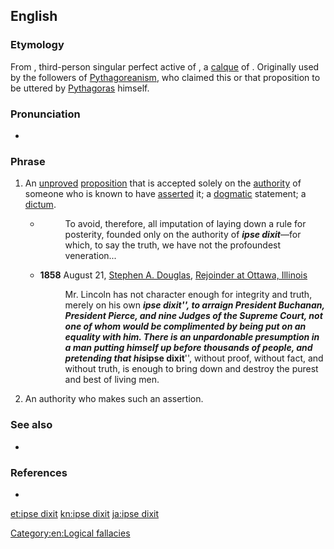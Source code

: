 ==English==
{{wikipedia}}
===Etymology===
From {{etyl|la|en}} {{term|ipse||himself|lang=la}} {{term|dixit|dīxit|he said|lang=la}}, third-person singular perfect active of {{term|dico|dīcō|say, speak|lang=la}}, a [[calque]] of {{etyl|grc|en}} {{term|αὐτός||lang=grc|tr=autos}} {{term|ἔφα||lang=grc|tr=epha}}. Originally used by the followers of [[Pythagoreanism]], who claimed this or that proposition to be uttered by [[Pythagoras]] himself.

===Pronunciation===
* {{a|UK}} {{IPA|/ˈɪp.sɪ ˈdɪk.sɪt/}}

===Phrase===
{{head|en|noun|head=[[ipse]] [[dixit]]}}

# {{context|rhetoric}} An [[unproved]] [[proposition]] that is accepted solely on the [[authority]] of someone who is known to have [[assert]]ed it; a [[dogmatic]] statement; a [[dictum]].
#* {{RQ:Fielding Tom Jones|V|i}}
#*: To avoid, therefore, all imputation of laying down a rule for posterity, founded only on the authority of '''''ipse dixit'''''—for which, to say the truth, we have not the profoundest veneration...
#* '''1858''' August 21, [[w:Stephen A. Douglas|Stephen A. Douglas]], [[w:Lincoln–Douglas debates of 1858|Rejoinder at Ottawa, Illinois]]
#*:Mr. Lincoln has not character enough for integrity and truth, merely on his own '''''ipse dixit''''', to arraign President Buchanan, President Pierce, and nine Judges of the Supreme Court, not one of whom would be complimented by being put on an equality with him. There is an unpardonable presumption in a man putting himself up before thousands of people, and pretending that his '''''ipse dixit''''', without proof, without fact, and without truth, is enough to bring down and destroy the purest and best of living men.
# An authority who makes such an assertion.

===See also===
* {{pedia}}

===References===
* {{R:OED2}}

[[Category:en:Logical fallacies]]

[[et:ipse dixit]]
[[kn:ipse dixit]]
[[ja:ipse dixit]]